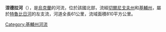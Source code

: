 <!-- 檔案不存在 [[Image:Річка_Недра_в_районі_Березані_на_Київщині.JPG|right]] -->

'''涅德拉河'''（{{lang-uk|Недра}}），是[[烏克蘭|烏克蘭]]的河流，位於該國北部，流經[[切爾尼戈夫州|切爾尼戈夫州]]和[[基輔州|基輔州]]，屬於[[特魯比日河|特魯比日河]]的左支流，河道全長61公里，流域面積810平方公里。

{{DEFAULTSORT:Недра (річка)}}
[[Category:基輔州河流|Category:基輔州河流]]


{{Ukraine-river-stub}}